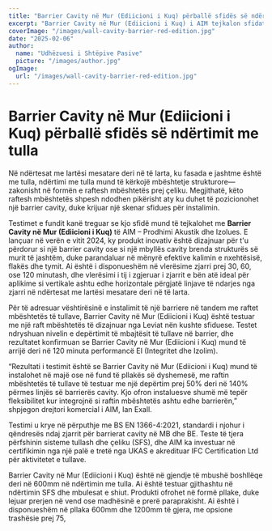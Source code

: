 ```yaml
---
title: "Barrier Cavity në Mur (Ediicioni i Kuq) përballë sfidës së ndërtimit me tulla"
excerpt: "Barrier Cavity në Mur (Ediicioni i Kuq) i AIM tejkalon sfidat e instalimit duke u integruar me raftet mbështetëse të tullave, ndërsa siguron mbrojtje të fortë nga zjarri."
coverImage: "/images/wall-cavity-barrier-red-edition.jpg"
date: "2025-02-06"
author:
  name: "Udhëzuesi i Shtëpive Pasive"
  picture: "/images/author.jpg"
ogImage:
  url: "/images/wall-cavity-barrier-red-edition.jpg"
---
```


# Barrier Cavity në Mur (Ediicioni i Kuq) përballë sfidës së ndërtimit me tulla

Në ndërtesat me lartësi mesatare deri në të larta, ku fasada e jashtme është me tulla, ndërtimi me tulla mund të kërkojë mbështetje strukturore—zakonisht në formën e raftesh mbështetës prej çeliku. Megjithatë, këto raftesh mbështetës shpesh ndodhen pikërisht aty ku duhet të pozicionohet një barrier cavity, duke krijuar një skenar sfidues për instalimin.

Testimet e fundit kanë treguar se kjo sfidë mund të tejkalohet me **Barrier Cavity në Mur (Ediicioni i Kuq)** të AIM – Prodhimi Akustik dhe Izolues. E lançuar në verën e vitit 2024, ky produkt inovativ është dizajnuar për t'u përdorur si një barrier cavity ose si një mbyllës cavity brenda strukturës së murit të jashtëm, duke parandaluar në mënyrë efektive kalimin e nxehtësisë, flakës dhe tymit. Ai është i disponueshëm në vlerësime zjarri prej 30, 60, ose 120 minutash, dhe vlerësimi i tij i zgjeruar i zjarrit e bën atë ideal për aplikime si vertikale ashtu edhe horizontale përgjatë linjave të ndarjes nga zjarri në ndërtesat me lartësi mesatare deri në të larta.

Për të adresuar vështirësinë e instalimit të një barriere në tandem me raftet mbështetës të tullave, Barrier Cavity në Mur (Ediicioni i Kuq) është testuar me një raft mbështetës të dizajnuar nga Leviat nën kushte sfiduese. Testet ndryshuan nivelin e depërtimit të mbajtësit të tullave në barrier, dhe rezultatet konfirmuan se Barrier Cavity në Mur (Ediicioni i Kuq) mund të arrijë deri në 120 minuta performancë EI (Integritet dhe Izolim).

“Rezultati i testimit është se Barrier Cavity në Mur (Ediicioni i Kuq) mund të instalohet në majë ose në fund të pllakës së dyshemesë, me raftin mbështetës të tullave të testuar me një depërtim prej 50% deri në 140% përmes linjës së barrierës cavity. Kjo ofron instaluesve shumë më tepër fleksibilitet kur integrojnë si raftin mbështetës ashtu edhe barrierën,” shpjegon drejtori komercial i AIM, Ian Exall.

Testimi u krye në përputhje me BS EN 1366-4:2021, standardi i njohur i qëndresës ndaj zjarrit për barrierat cavity në MB dhe BE. Teste të tjera përfshinin sisteme tullash dhe çeliku (SFS), dhe AIM ka investuar në certifikimin nga një palë e tretë nga UKAS e akredituar IFC Certification Ltd për aktivitetet e tullave.

Barrier Cavity në Mur (Ediicioni i Kuq) është në gjendje të mbushë boshllëqe deri në 600mm në ndërtimin me tulla. Ai është testuar gjithashtu në ndërtimin SFS dhe mbulesat e shiut. Produkti ofrohet në formë pllake, duke lejuar prerjen në vend ose madhësinë e prerë paraprakisht. Ai është i disponueshëm në pllaka 600mm dhe 1200mm të gjera, me opsione trashësie prej 75,